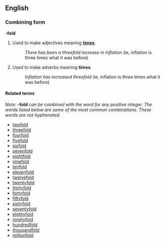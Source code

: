 ==English==
===Combining form===
'''-fold'''

#Used to make adjectives meaning '''[[times]]'''.
#:''There has been a threefold increase in inflation'' (ie, inflation is three times what it was before)
#Used to make adverbs meaning '''times'''.
#:''Inflation has increased threefold'' (ie, inflation is three times what it was before)

====Related terms====
''Note:'' '''-fold''' ''can be combined with the word for any positive integer.    The words listed below are some of the most common combinations.  These words are not hyphenated.''
*[[twofold]]
*[[threefold]]
*[[fourfold]]
*[[fivefold]]
*[[sixfold]]
*[[sevenfold]]
*[[eightfold]]
*[[ninefold]]
*[[tenfold]]
*[[elevenfold]]
*[[twelvefold]]
*[[twentyfold]]
*[[thirtyfold]]
*[[fortyfold]]
*[[fiftyfold]]
*[[sixtyfold]]
*[[seventyfold]]
*[[eightyfold]]
*[[ninetyfold]]
*[[hundredfold]]
*[[thousandfold]]
*[[millionfold]]